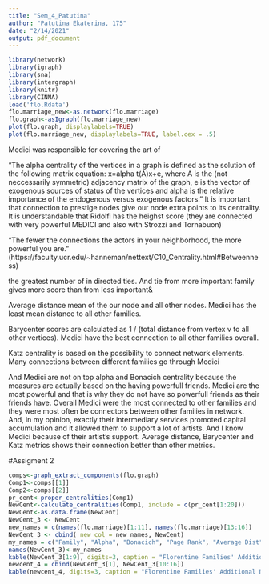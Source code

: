 ```yaml
---
title: "Sem_4_Patutina"
author: "Patutina Ekaterina, 175"
date: "2/14/2021"
output: pdf_document
---
```


```r
library(network)
library(igraph)
library(sna)
library(intergraph)
library(knitr)
library(CINNA)
load('flo.Rdata')
flo.marriage_new<-as.network(flo.marriage)
flo.graph<-asIgraph(flo.marriage_new)
plot(flo.graph, displaylabels=TRUE)
plot(flo.marriage_new, displaylabels=TRUE, label.cex = .5)
```
Medici was responsible for covering the art of 

"The alpha centrality of the vertices in a graph is defined as the solution of the following matrix equation:
x=alpha t(A)x+e, where A is the (not neccessarily symmetric) adjacency matrix of the graph, e is the vector of exogenous sources of status of the vertices and alpha is the relative importance of the endogenous versus exogenous factors." It is important that connection to prestige nodes give our node extra points to its centrality. It is understandable that Ridolfi has the heighst score (they are connected with very powerful MEDICI and also with Strozzi and Tornabuon) 

"The fewer the connections the actors in your neighborhood, the more powerful you are." (https://faculty.ucr.edu/~hanneman/nettext/C10_Centrality.html#Betweenness)

the greatest number of in directed ties. And tie from more important family gives more score than from less important&

Average distance mean of the our node and all other nodes. Medici has the least mean distance to all other families. 

Barycenter scores are calculated as 1 / (total distance from vertex v to all other vertices). Medici have the best connection to all other families overall.

Katz centrality is based on the possibility to connect network elements. Many connections between different families go through Medici

And Medici are not on top alpha and Bonacich centrality because the measures are actually based on the having powerfull friends. Medici are the most powerful and that is why they do not have so powerfull friends as their friends have. 
Overall Medici were the most connected to other families and they were most often be connectors between other families in network. And, in my opinion, exactly their intermediary services promoted capital accumulation and it allowed them to support a lot of artists. And I know Medici because of their artist's support. Average distance, Barycenter and Katz metrics shows their connection better than other metrics.


#Assigment 2
```r
comps<-graph_extract_components(flo.graph)   
Comp1<-comps[[1]]
Comp2<-comps[[2]]
pr_cent<-proper_centralities(Comp1)
NewCent<-calculate_centralities(Comp1, include = c(pr_cent[1:20]))
NewCent<-as.data.frame(NewCent)
NewCent_3 <- NewCent
new_names = c(names(flo.marriage)[1:11], names(flo.marriage)[13:16])
NewCent_3 <- cbind( new_col = new_names, NewCent)
my_names = c("Family", "Alpha", "Bonacich", "Page Rank", "Average Dist", "Barycenter", "BottleNeck", "Centroid value", "Freeman", "ClusterRank", "Decay", "Degree Centr.", "Diffusion degree", "DMNC", "Eccentricity", "Harary")
names(NewCent_3)<-my_names
kable(NewCent_3[1:9], digits=3, caption = "Florentine Families' Additional Network Centralities")
newcent_4 = cbind(NewCent_3[1], NewCent_3[10:16])
kable(newcent_4, digits=3, caption = "Florentine Families' Additional Network Centralities")
```

